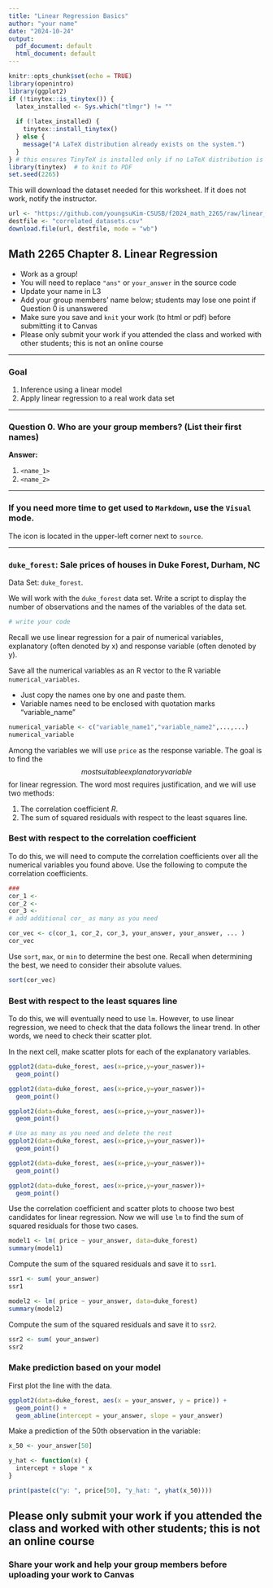 ```yaml
---
title: "Linear Regression Basics"
author: "your name"
date: "2024-10-24"
output:
  pdf_document: default
  html_document: default
---
```


```r
knitr::opts_chunk$set(echo = TRUE)
library(openintro)
library(ggplot2)
if (!tinytex::is_tinytex()) {
  latex_installed <- Sys.which("tlmgr") != ""
  
  if (!latex_installed) {
    tinytex::install_tinytex()
  } else {
    message("A LaTeX distribution already exists on the system.")
  }
} # this ensures TinyTeX is installed only if no LaTeX distribution is found
library(tinytex)  # to knit to PDF
set.seed(2265)
```

This will download the dataset needed for this worksheet. If it does not work, notify the instructor.

```r
url <- "https://github.com/youngsuKim-CSUSB/f2024_math_2265/raw/linear_regression/examples/data/_datasets.csv"
destfile <- "correlated_datasets.csv"  
download.file(url, destfile, mode = "wb")
```

## Math 2265 Chapter 8. Linear Regression

- Work as a group!
- You will need to replace `"ans"` or `your_answer` in the source code
- Update your name in L3
- Add your group members' name below; students may lose one point if Question 0 is unanswered
- Make sure you save and `knit` your work (to html or pdf) before submitting it to Canvas
- Please only submit your work if you attended the class and worked with other students; this is not an online course

---

### Goal

1. Inference using a  linear model
1. Apply linear regression to a real work data set

---

### Question 0. Who are your group members? (List their first names)

**Answer:** 

  1. `<name_1>`
  1. `<name_2>`

---

### If you need more time to get used to `Markdown`, use the `Visual` mode.

The icon is located in the upper-left corner next to `source`. 

---

### `duke_forest`: Sale prices of houses in Duke Forest, Durham, NC

Data Set: `duke_forest`.

We will work with the `duke_forest` data set.
Write a script to display the number of observations and the names of the variables of the data set. 

```r
# write your code 
``` 

Recall we use linear regression for a pair of numerical variables, explanatory (often denoted by x) and response variable (often denoted by y).   

Save all the numerical variables as an R vector to the R variable `numerical_variables`. 

- Just copy the names one by one and paste them.
- Variable names need to be enclosed with quotation marks "variable_name"

```r
numerical_variable <- c("variable_name1","variable_name2",...,...)
numerical_variable 
```

Among the variables we will use `price` as the response variable. 
The goal is to find the $$most suitable explanatory variable$$ for linear regression.
The word most requires justification, and we will use two methods: 

1. The correlation coefficient $R$. 
2. The sum of squared residuals with respect to the least squares line.


### Best with respect to the correlation coefficient

To do this, we will need to compute the correlation coefficients over all the numerical variables you found above. Use the following to compute the correlation coefficients. 

```r
### 
cor_1 <- 
cor_2 <- 
cor_3 <- 
# add additional cor_ as many as you need

cor_vec <- c(cor_1, cor_2, cor_3, your_answer, your_answer, ... ) 
cor_vec
```

Use `sort`, `max`, or `min` to determine the best one. Recall when determining the best, we need to consider their absolute values. 

```r
sort(cor_vec)
```

### Best with respect to the least squares line

To do this, we will eventually need to use `lm`. However, to use linear regression, we need to check that the data follows the linear trend. In other words, we need to check their scatter plot. 

In the next cell, make scatter plots for each of the explanatory variables. 

```r
ggplot2(data=duke_forest, aes(x=price,y=your_naswer))+
  geom_point()

ggplot2(data=duke_forest, aes(x=price,y=your_naswer))+
  geom_point()

ggplot2(data=duke_forest, aes(x=price,y=your_naswer))+
  geom_point()

# Use as many as you need and delete the rest
ggplot2(data=duke_forest, aes(x=price,y=your_naswer))+
  geom_point()

ggplot2(data=duke_forest, aes(x=price,y=your_naswer))+
  geom_point()

ggplot2(data=duke_forest, aes(x=price,y=your_naswer))+
  geom_point()
```

Use the correlation coefficient and scatter plots to choose two best candidates for linear regression. Now we will use `lm` to find the sum of squared residuals for those two cases.

```r
model1 <- lm( price ~ your_answer, data=duke_forest)
summary(model1) 
```

Compute the sum of the squared residuals and save it to `ssr1`.

```r
ssr1 <- sum( your_answer) 
ssr1
```

```r
model2 <- lm( price ~ your_answer, data=duke_forest)
summary(model2) 
```

Compute the sum of the squared residuals and save it to `ssr2`.

```r
ssr2 <- sum( your_answer) 
ssr2
```

### Make prediction based on your model

First plot the line with the data.

```r
ggplot2(data=duke_forest, aes(x = your_answer, y = price)) +
  geom_point() + 
  geom_abline(intercept = your_answer, slope = your_answer)
```

Make a prediction of the 50th observation in the variable:

```r
x_50 <- your_answer[50]

y_hat <- function(x) {
  intercept + slope * x
}

print(paste(c("y: ", price[50], "y_hat: ", yhat(x_50))))
```

## Please only submit your work if you attended the class and worked with other students; this is not an online course

### Share your work and help your group members before uploading your work to Canvas
